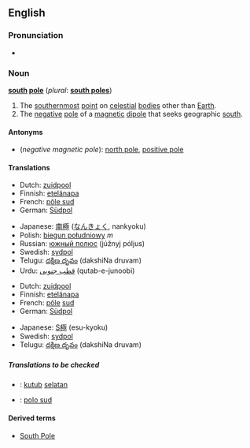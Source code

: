 {{see|South Pole}}
==English==

===Pronunciation===
*{{audio|en-us-south_pole.ogg|Audio (US)}}

===Noun===
'''[[south]] [[pole]]''' (''plural'': '''[[south poles]]''')

# The [[southernmost]] [[point]] on [[celestial]] [[body|bodies]] other than [[Earth]].
# The [[negative]] [[pole]] of a [[magnetic]] [[dipole]] that seeks geographic [[south]].

====Antonyms====
*(''negative magnetic pole''): [[north pole]], [[positive pole]]

====Translations====
{{trans-top|the southernmost point on a celestial body}}
*Dutch: [[zuidpool]] {{m}}
*Finnish: [[etelänapa]]
*French: [[pôle sud]] {{m}}
*German: [[Südpol]] {{m}}
{{trans-mid}}
*Japanese: [[南極]] ([[なんきょく]], nankyoku)
*Polish: [[biegun południowy]] ''m''
*Russian: [[южный полюс]] (júžnyj póljus) {{m}}
*Swedish: [[sydpol]] {{c}}
*Telugu: [[దక్షిణ దృవం]] (dakshiNa druvam)
*Urdu: [[قطب جنوبی]] (qutab-e-junoobi) {{m}}
{{trans-bottom}}

{{trans-top|negative magnetic pole}}
*Dutch: [[zuidpool]] {{m}}
*Finnish: [[etelänapa]]
*French: [[pôle]] [[sud]] {{m}}
*German: [[Südpol]] {{m}}
{{trans-mid}}
*Japanese: [[S極]] (esu-kyoku)
*Swedish: [[sydpol]] {{c}}
*Telugu: [[దక్షిణ దృవం]] (dakshiNa druvam)
{{trans-bottom}}

=====Translations to be checked=====
{{checktrans}}
<!--don't give the translation for South Pole!-->
*{{ttbc|Indonesian}}: [[kutub]] [[selatan]]
*{{ttbc|Interlingua}}: [[polo sud]]

====Derived terms====
*[[South Pole]]
